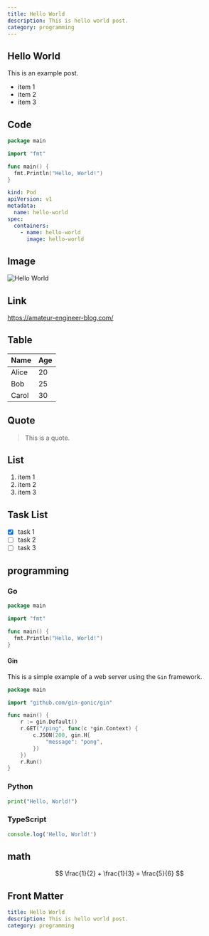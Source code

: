 ```yaml
---
title: Hello World
description: This is hello world post.
category: programming
---
```


## Hello World

This is an example post.

- item 1
- item 2
- item 3

## Code

```go;main.go
package main

import "fmt"

func main() {
  fmt.Println("Hello, World!")
}
```

```yaml:kubernetes/manifest/pod.yaml
kind: Pod
apiVersion: v1
metadata:
  name: hello-world
spec:
  containers:
    - name: hello-world
      image: hello-world
```

## Image

![Hello World](https://via.placeholder.com/150)

## Link

https://amateur-engineer-blog.com/

## Table

| Name  | Age |
| ----- | --- |
| Alice | 20  |
| Bob   | 25  |
| Carol | 30  |

## Quote

> This is a quote.

## List

1. item 1
2. item 2
3. item 3

## Task List

- [x] task 1
- [ ] task 2
- [ ] task 3

## programming

### Go

```go:main.go
package main

import "fmt"

func main() {
  fmt.Println("Hello, World!")
}
```

#### Gin

This is a simple example of a web server using the `Gin` framework.

```go:main.go
package main

import "github.com/gin-gonic/gin"

func main() {
	r := gin.Default()
	r.GET("/ping", func(c *gin.Context) {
		c.JSON(200, gin.H{
			"message": "pong",
		})
	})
	r.Run()
}
```

### Python

```python
print("Hello, World!")
```

### TypeScript

```typescript
console.log('Hello, World!')
```

## math

$$
\frac{1}{2} + \frac{1}{3} = \frac{5}{6}
$$

## Front Matter

```yaml
title: Hello World
description: This is hello world post.
category: programming
```
